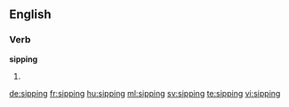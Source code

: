 ==English==

===Verb===
'''sipping'''

# {{present participle of|sip}}

[[de:sipping]]
[[fr:sipping]]
[[hu:sipping]]
[[ml:sipping]]
[[sv:sipping]]
[[te:sipping]]
[[vi:sipping]]